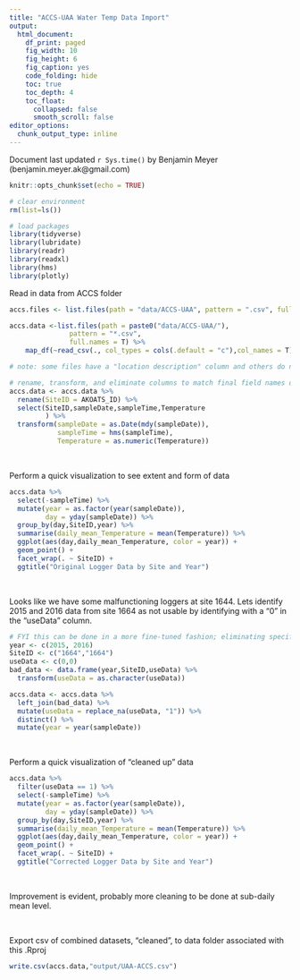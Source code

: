 ```yaml
---
title: "ACCS-UAA Water Temp Data Import"
output:
  html_document: 
    df_print: paged
    fig_width: 10
    fig_height: 6
    fig_caption: yes
    code_folding: hide
    toc: true
    toc_depth: 4
    toc_float:
      collapsed: false
      smooth_scroll: false
editor_options: 
  chunk_output_type: inline
---
```


Document last updated `r Sys.time()` by Benjamin Meyer (benjamin.meyer.ak@gmail.com)

```r
knitr::opts_chunk$set(echo = TRUE)

# clear environment
rm(list=ls())

# load packages
library(tidyverse)
library(lubridate)
library(readr)
library(readxl)
library(hms)
library(plotly)
```


Read in data from ACCS folder
```r
accs.files <- list.files(path = "data/ACCS-UAA", pattern = ".csv", full.names = T)

accs.data <-list.files(path = paste0("data/ACCS-UAA/"),
               pattern = "*.csv", 
               full.names = T) %>% 
    map_df(~read_csv(., col_types = cols(.default = "c"),col_names = T)) 

# note: some files have a "location description" column and others do not

# rename, transform, and eliminate columns to match final field names described in Project_notes.Rmd
accs.data <- accs.data %>%
  rename(SiteID = AKOATS_ID) %>%
  select(SiteID,sampleDate,sampleTime,Temperature
         ) %>%
  transform(sampleDate = as.Date(mdy(sampleDate)),
            sampleTime = hms(sampleTime),
            Temperature = as.numeric(Temperature)) 

```

<br>

Perform a quick visualization to see extent and form of data
```r
accs.data %>%
  select(-sampleTime) %>%
  mutate(year = as.factor(year(sampleDate)),
         day = yday(sampleDate)) %>%
  group_by(day,SiteID,year) %>%
  summarise(daily_mean_Temperature = mean(Temperature)) %>%
  ggplot(aes(day,daily_mean_Temperature, color = year)) +
  geom_point() +
  facet_wrap(. ~ SiteID) +
  ggtitle("Original Logger Data by Site and Year")

```

<br>

Looks like we have some malfunctioning loggers at site 1644.  Lets identify 2015 and 2016 data from site 1664 as not usable by identifying with a "0" in the "useData" column.

```r
# FYI this can be done in a more fine-tuned fashion; eliminating specific data by day or individual observation(s), by creating this file externally as a csv and listing individual  observations to be eliminated
year <- c(2015, 2016)
SiteID <- c("1664","1664")
useData <- c(0,0)
bad_data <- data.frame(year,SiteID,useData) %>%
  transform(useData = as.character(useData))

accs.data <- accs.data %>%
  left_join(bad_data) %>%
  mutate(useData = replace_na(useData, "1")) %>%
  distinct() %>%
  mutate(year = year(sampleDate))

```

<br>

Perform a quick visualization of "cleaned up" data
```r
accs.data %>%
  filter(useData == 1) %>%
  select(-sampleTime) %>%
  mutate(year = as.factor(year(sampleDate)),
         day = yday(sampleDate)) %>%
  group_by(day,SiteID,year) %>%
  summarise(daily_mean_Temperature = mean(Temperature)) %>%
  ggplot(aes(day,daily_mean_Temperature, color = year)) +
  geom_point() +
  facet_wrap(. ~ SiteID) +
  ggtitle("Corrected Logger Data by Site and Year")

```

<br>

Improvement is evident, probably more cleaning to be done at sub-daily mean level.

<br>

Export csv of combined datasets, "cleaned", to data folder associated with this .Rproj
```r
write.csv(accs.data,"output/UAA-ACCS.csv")

```
